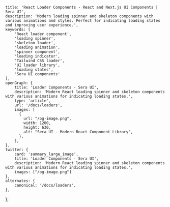     title: 'React Loader Components - React and Next.js UI Components | Sera UI',
    description: 'Modern loading spinner and skeleton components with various animations and styles. Perfect for indicating loading states and improving user experience.',
    keywords: [
        'React loader component',
        'loading spinner',
        'skeleton loader',
        'loading animation',
        'spinner component',
        'loading indicator',
        'Tailwind CSS loader',
        'UI loader library',
        'loading states',
        'Sera UI components'
    ],
    openGraph: {
        title: 'Loader Components - Sera UI',
        description: 'Modern React loading spinner and skeleton components with various animations for indicating loading states.',
        type: 'article',
        url: '/docs/loaders',
        images: [
          {
            url: "/og-image.png",
            width: 1200,
            height: 630,
            alt: "Sera UI - Modern React Component Library",
          },
        ],
    },
    twitter: {
        card: 'summary_large_image',
        title: 'Loader Components - Sera UI',
        description: 'Modern React loading spinner and skeleton components with various animations for indicating loading states.',
        images: ["/og-image.png"]
    },
    alternates: {
        canonical: '/docs/loaders',
    },
};



<HideTOC />
<Loaders />
